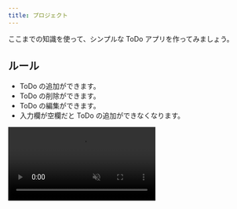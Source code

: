 ```yaml
---
title: プロジェクト
---
```


ここまでの知識を使って、シンプルな ToDo アプリを作ってみましょう。

## ルール

- ToDo の追加ができます。
- ToDo の削除ができます。
- ToDo の編集ができます。
- 入力欄が空欄だと ToDo の追加ができなくなります。

<video src={todoVideo} controls loop autoPlay muted />

## ヒント

いきなり作るのが難しい場合はタスクを分解してみましょう。今回はルールにもあるように

1. ToDo を追加できるようにする
2. ToDo を削除できるようにする
3. ToDo を編集できるようにする
4. 空の ToDo を追加できないようにする

の4つの仕事があるので、まず 1 からやっていきましょう。

### ステップ 1

ひとまず ToDo の一覧、ToDo の入力欄、ToDo の追加ボタンが必要です。
`ul` 要素と `input` 要素と `button` 要素を使ってみましょう。

```html title=index.html
<!doctype html>
<html lang="ja">
  <head>
    <meta charset="utf-8" />
    <title>Title</title>
  </head>
  <body>
    <ul id="todo-list"></ul>
    <input id="todo-input" />
    <button id="add-button">追加</button>
    <script src="./script.js"></script>
  </body>
</html>
```

次に JavaScript ファイルを作成して追加ボタンを押したときの処理を記述しましょう。

```javascript title=script.js
const todoList = document.getElementById("todo-list");
const todoInput = document.getElementById("todo-input");
const addButton = document.getElementById("add-button");

addButton.onclick = () => {
  // 追加ボタンを押すと todo を 1 つ追加する
};
```

この時リストの項目として新たに `li` 要素を追加する必要があります。
[`document.createElement` 関数](https://developer.mozilla.org/ja/docs/Web/API/Document/createElement) を使うと新しい要素を作成できます。また、[`Node#appendChild` メソッド](https://developer.mozilla.org/en-US/docs/Web/API/Node/appendChild) を用いることで既存の要素内に子要素を追加することができます。

```javascript
const li = document.createElement("li");
todoList.appendChild(li);
```

また、`HTMLInputElement#value` プロパティから入力欄への入力内容を取得できます。

<Details summary='ステップ 1 の解答例'>

```html title=index.html
<!doctype html>
<html lang="ja">
  <head>
    <meta charset="utf-8" />
    <title>Title</title>
  </head>
  <body>
    <ul id="todo-list"></ul>
    <input id="todo-input" />
    <button id="add-button">追加</button>
    <script src="./script.js"></script>
  </body>
</html>
```

```javascript title=script.js
const addButton = document.getElementById("add-button");
const todoList = document.getElementById("todo-list");
const todoInput = document.getElementById("todo-input");

addButton.onclick = () => {
  const inputValue = todoInput.value;
  todoInput.value = "";
  const todoItem = document.createElement("li");
  const todoText = document.createElement("span");
  todoText.textContent = inputValue;
  todoItem.appendChild(todoText);
  todoList.appendChild(todoItem);
};
```

<ViewSource url={import.meta.url} path="_samples/step1" />

</Details>

### ステップ 2

次に削除ボタンを追加します。
[`document.createElement` 関数](https://developer.mozilla.org/ja/docs/Web/API/Document/createElement) で `button` 要素を生成し削除ボタンにしてから [`Node#appendChild` メソッド](https://developer.mozilla.org/en-US/docs/Web/API/Node/appendChild) で要素内に追加しましょう。

削除ボタンを押すと `li` 要素が 1 つ消える機能を実装するためには、ある要素から子要素を取り除く [`Node#removeChild` メソッド](https://developer.mozilla.org/en-US/docs/Web/API/Node/removeChild) を使います。

```javascript
// todoList から todoItem を取り除く
todoList.removeChild(todoItem);
```

<Details summary='ステップ 2 の解答例'>

```html title=index.html
<!doctype html>
<html lang="ja">
  <head>
    <meta charset="utf-8" />
    <title>Title</title>
  </head>
  <body>
    <ul id="todo-list"></ul>
    <input id="todo-input" />
    <button id="add-button">追加</button>
    <script src="./script.js"></script>
  </body>
</html>
```

```javascript title=script.js
const addButton = document.getElementById("add-button");
const todoList = document.getElementById("todo-list");
const todoInput = document.getElementById("todo-input");

addButton.onclick = () => {
  const inputValue = todoInput.value;
  todoInput.value = "";
  const todoItem = document.createElement("li");
  const todoText = document.createElement("span");
  const deleteButton = document.createElement("button");
  todoText.textContent = inputValue;
  deleteButton.textContent = "削除";
  deleteButton.onclick = () => {
    todoList.removeChild(todoItem);
  };
  todoItem.appendChild(todoText);
  todoItem.appendChild(deleteButton);
  todoList.appendChild(todoItem);
};
```

<ViewSource url={import.meta.url} path="_samples/step2" />

</Details>

### ステップ 3

編集ボタンをつけてみましょう。

編集ボタンを押されたときに ToDo のテキストを入力欄に、編集ボタンを確定ボタンに入れ替えます。
[`Node#replaceChild` メソッド](https://developer.mozilla.org/ja/docs/Web/API/Node/replaceChild) を使い、ある要素の子要素を別の要素にいれかえることができます。

```javascript
const confirmButton = document.createElement("button");
confirmButton.textContent = "確定";
// 編集ボタンを確定ボタンに入れ替え
todoItem.replaceChild(confirmButton, editButton);
```

<Details summary='ステップ 3 の解答例'>

```html title=index.html
<!doctype html>
<html lang="ja">
  <head>
    <meta charset="utf-8" />
    <title>Title</title>
  </head>
  <body>
    <ul id="todo-list"></ul>
    <input id="todo-input" />
    <button id="add-button">追加</button>
    <script src="./script.js"></script>
  </body>
</html>
```

```javascript title=script.js
const todoList = document.getElementById("todo-list");
const todoInput = document.getElementById("todo-input");
const addButton = document.getElementById("add-button");

addButton.onclick = () => {
  const inputValue = todoInput.value;
  todoInput.value = "";
  const todoItem = document.createElement("li");
  const todoText = document.createElement("span");
  const editButton = document.createElement("button");
  const deleteButton = document.createElement("button");
  todoText.textContent = inputValue;
  editButton.textContent = "編集";
  editButton.onclick = () => {
    const input = document.createElement("input");
    const confirmButton = document.createElement("button");
    input.value = todoText.textContent;
    confirmButton.textContent = "確定";
    confirmButton.onclick = () => {
      todoText.textContent = input.value;
      todoItem.replaceChild(todoText, input);
      todoItem.replaceChild(editButton, confirmButton);
    };
    todoItem.replaceChild(input, todoText);
    todoItem.replaceChild(confirmButton, editButton);
  };
  deleteButton.textContent = "削除";
  deleteButton.onclick = () => {
    todoList.removeChild(todoItem);
  };
  todoItem.appendChild(todoText);
  todoItem.appendChild(editButton);
  todoItem.appendChild(deleteButton);
  todoList.appendChild(todoItem);
};
```

<ViewSource url={import.meta.url} path="_samples/step3" />

</Details>

### ステップ 4

[`HTMLButtonElement#disabled` プロパティ](https://developer.mozilla.org/en-US/docs/Web/API/HTMLButtonElement/disabled) が `true` の時、ボタンはクリックを受け付けなくなります。
入力欄が空の時にこのプロパティを `true` に、それ以外の時は `false` にすることによって空のタスクの追加を防ぐことができます。
この時、入力欄に何かキー入力があるたびに入力欄が空かどうかを判定する必要があります。
[`HTMLElement#oninput` プロパティ](https://html.spec.whatwg.org/multipage/webappapis.html#handler-oninput) にイベントハンドラを登録すると、ユーザーによって要素に入力されたときに実行される関数を定めることができます。

```javascript
todoInput.oninput = () => {
  // 入力欄が空の時はボタンを押せないようにする
  addButton.disabled = todoInput.value === "";
};
```

## 解答

<Answer>

```html title=index.html
<!doctype html>
<html lang="ja">
  <head>
    <meta charset="utf-8" />
    <title>Title</title>
  </head>
  <body>
    <ul id="todo-list"></ul>
    <input id="todo-input" />
    <button id="add-button" disabled>追加</button>
    <script src="./script.js"></script>
  </body>
</html>
```

```javascript title=script.js
const todoList = document.getElementById("todo-list");
const todoInput = document.getElementById("todo-input");
const addButton = document.getElementById("add-button");
todoInput.oninput = () => {
  addButton.disabled = todoInput.value === "";
};

addButton.onclick = () => {
  const inputValue = todoInput.value;
  todoInput.value = "";
  addButton.disabled = true;
  const todoItem = document.createElement("li");
  const todoText = document.createElement("span");
  const editButton = document.createElement("button");
  const deleteButton = document.createElement("button");
  todoText.textContent = inputValue;
  editButton.textContent = "編集";
  editButton.onclick = () => {
    const input = document.createElement("input");
    const confirmButton = document.createElement("button");
    input.value = todoText.textContent;
    input.oninput = () => {
      confirmButton.disabled = input.value === "";
    };
    confirmButton.textContent = "確定";
    confirmButton.onclick = () => {
      todoText.textContent = input.value;
      todoItem.replaceChild(todoText, input);
      todoItem.replaceChild(editButton, confirmButton);
    };
    todoItem.replaceChild(input, todoText);
    todoItem.replaceChild(confirmButton, editButton);
  };
  deleteButton.textContent = "削除";
  deleteButton.onclick = () => {
    todoList.removeChild(todoItem);
  };
  todoItem.appendChild(todoText);
  todoItem.appendChild(editButton);
  todoItem.appendChild(deleteButton);
  todoList.appendChild(todoItem);
};
```

<ViewSource url={import.meta.url} path="_samples/todo" />

</Answer>

